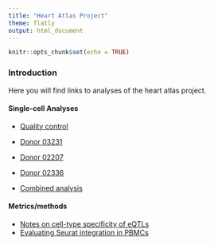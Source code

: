 ```yaml
---
title: "Heart Atlas Project"
theme: flatly
output: html_document
---
```


```r
knitr::opts_chunk$set(echo = TRUE)
```

### Introduction

Here you will find links to analyses of the heart atlas project.

#### Single-cell Analyses
* [Quality control](quality_control.html)
* [Donor 03231](heart_03231_analysis.html)
* [Donor 02207](heart_02207_analysis.html)
* [Donor 02336](heart_02336_analysis.html)

* [Combined analysis](heart_combined_analysis.html)

#### Metrics/methods

* [Notes on cell-type specificity of eQTLs](cell_type_specificity.html)
* [Evaluating Seurat integration in PBMCs](https://aselewa.github.io/multiomic_integration/)
